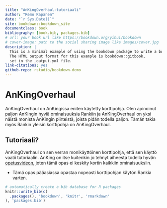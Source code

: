 ```yaml
--- 
title: "AnKingOverhaul-tutoriaali"
author: "Remo Kapanen"
date: "`r Sys.Date()`"
site: bookdown::bookdown_site
documentclass: book
bibliography: [book.bib, packages.bib]
# url: your book url like https://bookdown.org/yihui/bookdown
# cover-image: path to the social sharing image like images/cover.jpg
description: |
  This is a minimal example of using the bookdown package to write a book.
  The HTML output format for this example is bookdown::gitbook,
  set in the _output.yml file.
link-citations: yes
github-repo: rstudio/bookdown-demo
---
```


# AnKingOverhaul

AnKingOverhaul on AnKingissa eniten käytetty korttipohja. Olen apinoinut paljon AnKingin hyviä ominaisuuksia Rankiin ja AnKingOverhaul on yksi näistä monista AnKingin piirteistä, joista pidän todella paljon. Tämän takia myös Rankin yleisin korttipohja on AnKingOverhaul. 

## Tutoriaali?

AnKingOverhaul on sen verran monikäyttöinen korttipohja, että sen käyttö vaatii tutoriaalin. AnKing on itse kuitenkin jo tehnyt aiheesta todella hyvän [opetusvideon](https://youtu.be/NYUhNMyAZNs?si=nVMu01-Tv2D05t_a), joten tämä opas ei keskity kortin kaikkiin ominaisuuksiin. 

- Tämä opas pääasiassa opastaa nopeasti korttipohjan käytön Rankia varten. 



```r
# automatically create a bib database for R packages
knitr::write_bib(c(
  .packages(), 'bookdown', 'knitr', 'rmarkdown'
), 'packages.bib')
```
